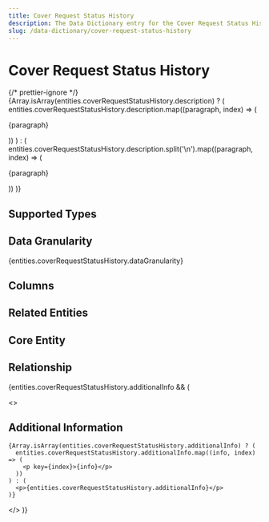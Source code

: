 ```yaml
---
title: Cover Request Status History
description: The Data Dictionary entry for the Cover Request Status History entity
slug: /data-dictionary/cover-request-status-history
---
```



# Cover Request Status History

{/* prettier-ignore */}
{Array.isArray(entities.coverRequestStatusHistory.description) ? (
  entities.coverRequestStatusHistory.description.map((paragraph, index) => (
    <p key={index}>{paragraph}</p>
))
) : (
entities.coverRequestStatusHistory.description.split('\n').map((paragraph, index) => (

<p key={index}>{paragraph}</p>
)) )}

## Supported Types

<SupportedTypesTable
  supportedTypes={entities.coverRequestStatusHistory.supportedTypes}
/>

## Data Granularity

{entities.coverRequestStatusHistory.dataGranularity}

## Columns

<ColumnsTable columns={entities.coverRequestStatusHistory.columns} />

## Related Entities

<RelatedEntitiesList
  relatedEntities={entities.coverRequestStatusHistory.relatedEntities}
/>

## Core Entity

<CoreEntityTable coreEntities={entities.coverRequestStatusHistory.coreEntity} />

## Relationship

<RelationshipTable
  relationship={entities.coverRequestStatusHistory.relationship}
  simple={true}
/>

{entities.coverRequestStatusHistory.additionalInfo && (

  <>
    <h2>Additional Information</h2>

    {Array.isArray(entities.coverRequestStatusHistory.additionalInfo) ? (
      entities.coverRequestStatusHistory.additionalInfo.map((info, index) => (
        <p key={index}>{info}</p>
      ))
    ) : (
      <p>{entities.coverRequestStatusHistory.additionalInfo}</p>
    )}

  </>
)}
